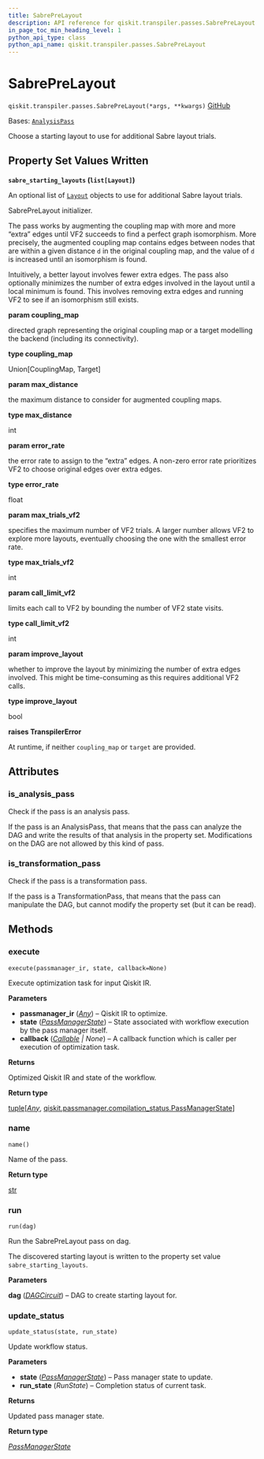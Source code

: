 ```yaml
---
title: SabrePreLayout
description: API reference for qiskit.transpiler.passes.SabrePreLayout
in_page_toc_min_heading_level: 1
python_api_type: class
python_api_name: qiskit.transpiler.passes.SabrePreLayout
---
```


# SabrePreLayout

<span id="qiskit.transpiler.passes.SabrePreLayout" />

`qiskit.transpiler.passes.SabrePreLayout(*args, **kwargs)` [GitHub](https://github.com/qiskit/qiskit/tree/stable/1.0/qiskit/transpiler/passes/layout/sabre_pre_layout.py "view source code")

Bases: [`AnalysisPass`](qiskit.transpiler.AnalysisPass "qiskit.transpiler.basepasses.AnalysisPass")

Choose a starting layout to use for additional Sabre layout trials.

## Property Set Values Written

**`sabre_starting_layouts` (`list[Layout]`)**

An optional list of [`Layout`](qiskit.transpiler.Layout "qiskit.transpiler.Layout") objects to use for additional Sabre layout trials.

SabrePreLayout initializer.

The pass works by augmenting the coupling map with more and more “extra” edges until VF2 succeeds to find a perfect graph isomorphism. More precisely, the augmented coupling map contains edges between nodes that are within a given distance `d` in the original coupling map, and the value of `d` is increased until an isomorphism is found.

Intuitively, a better layout involves fewer extra edges. The pass also optionally minimizes the number of extra edges involved in the layout until a local minimum is found. This involves removing extra edges and running VF2 to see if an isomorphism still exists.

**param coupling\_map**

directed graph representing the original coupling map or a target modelling the backend (including its connectivity).

**type coupling\_map**

Union\[CouplingMap, Target]

**param max\_distance**

the maximum distance to consider for augmented coupling maps.

**type max\_distance**

int

**param error\_rate**

the error rate to assign to the “extra” edges. A non-zero error rate prioritizes VF2 to choose original edges over extra edges.

**type error\_rate**

float

**param max\_trials\_vf2**

specifies the maximum number of VF2 trials. A larger number allows VF2 to explore more layouts, eventually choosing the one with the smallest error rate.

**type max\_trials\_vf2**

int

**param call\_limit\_vf2**

limits each call to VF2 by bounding the number of VF2 state visits.

**type call\_limit\_vf2**

int

**param improve\_layout**

whether to improve the layout by minimizing the number of extra edges involved. This might be time-consuming as this requires additional VF2 calls.

**type improve\_layout**

bool

**raises TranspilerError**

At runtime, if neither `coupling_map` or `target` are provided.

## Attributes

<span id="qiskit.transpiler.passes.SabrePreLayout.is_analysis_pass" />

### is\_analysis\_pass

Check if the pass is an analysis pass.

If the pass is an AnalysisPass, that means that the pass can analyze the DAG and write the results of that analysis in the property set. Modifications on the DAG are not allowed by this kind of pass.

<span id="qiskit.transpiler.passes.SabrePreLayout.is_transformation_pass" />

### is\_transformation\_pass

Check if the pass is a transformation pass.

If the pass is a TransformationPass, that means that the pass can manipulate the DAG, but cannot modify the property set (but it can be read).

## Methods

### execute

<span id="qiskit.transpiler.passes.SabrePreLayout.execute" />

`execute(passmanager_ir, state, callback=None)`

Execute optimization task for input Qiskit IR.

**Parameters**

*   **passmanager\_ir** ([*Any*](https://docs.python.org/3/library/typing.html#typing.Any "(in Python v3.12)")) – Qiskit IR to optimize.
*   **state** ([*PassManagerState*](qiskit.passmanager.PassManagerState "qiskit.passmanager.compilation_status.PassManagerState")) – State associated with workflow execution by the pass manager itself.
*   **callback** ([*Callable*](https://docs.python.org/3/library/collections.abc.html#collections.abc.Callable "(in Python v3.12)") *| None*) – A callback function which is caller per execution of optimization task.

**Returns**

Optimized Qiskit IR and state of the workflow.

**Return type**

[tuple](https://docs.python.org/3/library/stdtypes.html#tuple "(in Python v3.12)")\[[*Any*](https://docs.python.org/3/library/typing.html#typing.Any "(in Python v3.12)"), [qiskit.passmanager.compilation\_status.PassManagerState](qiskit.passmanager.PassManagerState "qiskit.passmanager.compilation_status.PassManagerState")]

### name

<span id="qiskit.transpiler.passes.SabrePreLayout.name" />

`name()`

Name of the pass.

**Return type**

[str](https://docs.python.org/3/library/stdtypes.html#str "(in Python v3.12)")

### run

<span id="qiskit.transpiler.passes.SabrePreLayout.run" />

`run(dag)`

Run the SabrePreLayout pass on dag.

The discovered starting layout is written to the property set value `sabre_starting_layouts`.

**Parameters**

**dag** ([*DAGCircuit*](qiskit.dagcircuit.DAGCircuit "qiskit.dagcircuit.DAGCircuit")) – DAG to create starting layout for.

### update\_status

<span id="qiskit.transpiler.passes.SabrePreLayout.update_status" />

`update_status(state, run_state)`

Update workflow status.

**Parameters**

*   **state** ([*PassManagerState*](qiskit.passmanager.PassManagerState "qiskit.passmanager.compilation_status.PassManagerState")) – Pass manager state to update.
*   **run\_state** (*RunState*) – Completion status of current task.

**Returns**

Updated pass manager state.

**Return type**

[*PassManagerState*](qiskit.passmanager.PassManagerState "qiskit.passmanager.compilation_status.PassManagerState")

